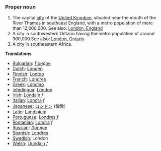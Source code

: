 ===Proper noun===

#The capital [[city]] of the [[United Kingdom]], situated near the mouth of the River Thames in southeast England, with a metro population of more than 12,000,000. See also: [[en:London, England|London, England]]
#A city in southwestern Ontario having the metro population of around 300,000.See also: [[en:London, Ontario|London, Ontario]]
#A city in southeastern Africa.

'''Translations'''

*[[Bulgarian]]: [[Лондон]]
*[[Dutch]]: [[Londen]]
*[[Finnish]]: [[Lontoo]]
*[[French]]: [[Londres]]
*[[Greek]]: [[Londino]]
*[[Interlingua]]: [[London]]
*[[Irish]]: [[Londain]] ''f''
*[[Italian]]: [[Londra]] ''f''
*[[Japanese]]: [[ロンドン]] (倫敦)
*[[Latin]]: [[Londinium]]
*[[Portuguese]]: [[Londres]] ''f''
*[[Romanian]]: [[Londra]] ''f''
*[[Russian]]: [[Лондон]]
*[[Spanish]]: [[Londres]]
*[[Swedish]]: London
*[[Welsh]]: [[Llundain]] ''f''